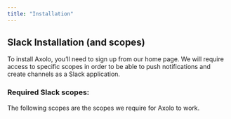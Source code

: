 ```yaml
---
title: "Installation"
---
```


## Slack Installation (and scopes)

To install Axolo, you’ll need to sign up from our home page. We will require access to specific scopes in order to be able to push notifications and create channels as a Slack application.

### Required Slack scopes:

<Card title="Bot Scopes" icon="robot" icontype="duotone">
  The following scopes are the scopes we require for Axolo to work.
</Card>
